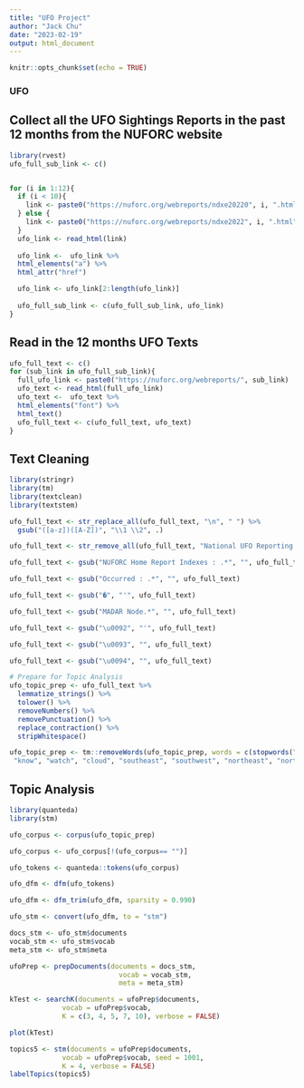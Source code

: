 ```yaml
---
title: "UFO Project"
author: "Jack Chu"
date: "2023-02-19"
output: html_document
---
```


```r
knitr::opts_chunk$set(echo = TRUE)
```

### UFO

## Collect all the UFO Sightings Reports in the past 12 months from the NUFORC website 
```r
library(rvest)
ufo_full_sub_link <- c()


for (i in 1:12){
  if (i < 10){
    link <- paste0("https://nuforc.org/webreports/ndxe20220", i, ".html")
  } else {
    link <- paste0("https://nuforc.org/webreports/ndxe2022", i, ".html")
  }
  ufo_link <- read_html(link) 
  
  ufo_link <-  ufo_link %>% 
  html_elements("a") %>% 
  html_attr("href")

  ufo_link <- ufo_link[2:length(ufo_link)]
  
  ufo_full_sub_link <- c(ufo_full_sub_link, ufo_link)
}
```


## Read in the 12 months UFO Texts
```r
ufo_full_text <- c()
for (sub_link in ufo_full_sub_link){
  full_ufo_link <- paste0("https://nuforc.org/webreports/", sub_link)
  ufo_text <- read_html(full_ufo_link) 
  ufo_text <-  ufo_text %>% 
  html_elements("font") %>% 
  html_text()
  ufo_full_text <- c(ufo_full_text, ufo_text)
}

```


## Text Cleaning
```r
library(stringr)
library(tm)
library(textclean)    
library(textstem)

ufo_full_text <- str_replace_all(ufo_full_text, "\n", " ") %>% 
  gsub("([a-z])([A-Z])", "\\1 \\2", .)

ufo_full_text <- str_remove_all(ufo_full_text, "National UFO Reporting Center Sighting Report")

ufo_full_text <- gsub("NUFORC Home Report Indexes : .*", "", ufo_full_text)

ufo_full_text <- gsub("Occurred : .*", "", ufo_full_text)

ufo_full_text <- gsub("�", "'", ufo_full_text)

ufo_full_text <- gsub("MADAR Node.*", "", ufo_full_text)

ufo_full_text <- gsub("\u0092", "'", ufo_full_text)

ufo_full_text <- gsub("\u0093", "", ufo_full_text)

ufo_full_text <- gsub("\u0094", "", ufo_full_text)

# Prepare for Topic Analysis
ufo_topic_prep <- ufo_full_text %>% 
  lemmatize_strings() %>% 
  tolower() %>% 
  removeNumbers() %>% 
  removePunctuation() %>% 
  replace_contraction() %>% 
  stripWhitespace()

ufo_topic_prep <- tm::removeWords(ufo_topic_prep, words = c(stopwords("en"), "ufo", "object",
 "know", "watch", "cloud", "southeast", "southwest", "northeast", "northwest", "see", "like", "dark", "color", "one", "spot", "say", "home", "drive", "first", "just", "assume", "notice", "think", "south", "west", "east", "north"))
```


## Topic Analysis
```r
library(quanteda)
library(stm)

ufo_corpus <- corpus(ufo_topic_prep)

ufo_corpus <- ufo_corpus[!(ufo_corpus== "")]

ufo_tokens <- quanteda::tokens(ufo_corpus)

ufo_dfm <- dfm(ufo_tokens)

ufo_dfm <- dfm_trim(ufo_dfm, sparsity = 0.990)

ufo_stm <- convert(ufo_dfm, to = "stm")

docs_stm <- ufo_stm$documents 
vocab_stm <- ufo_stm$vocab    
meta_stm <- ufo_stm$meta

ufoPrep <- prepDocuments(documents = docs_stm, 
                           vocab = vocab_stm,
                           meta = meta_stm)

kTest <- searchK(documents = ufoPrep$documents, 
             vocab = ufoPrep$vocab, 
             K = c(3, 4, 5, 7, 10), verbose = FALSE)

plot(kTest)

topics5 <- stm(documents = ufoPrep$documents, 
             vocab = ufoPrep$vocab, seed = 1001,
             K = 4, verbose = FALSE)
labelTopics(topics5)
```




